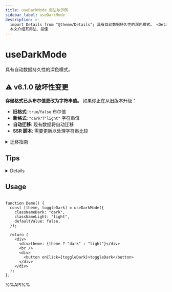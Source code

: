```yaml
---
title: useDarkMode 用法与示例
sidebar_label: useDarkMode
description: >-
  import Details from "@theme/Details"; 具有自动数据持久性的深色模式。 <Details summary="点击展开"> 对于服务端渲染的应用程序而言，由于无法在服务端获取到用户的颜色偏好。所以第一次渲染的时候可能会出现闪烁。想要避免此问题，你可以参考一下步骤。
  本文介绍其用法、最佳
---
```


# useDarkMode

具有自动数据持久性的深色模式。

## ⚠️ v6.1.0 破坏性变更

**存储格式已从布尔值更改为字符串值。** 如果你正在从旧版本升级：

- **旧格式**: `true`/`false` 布尔值
- **新格式**: `"dark"`/`"light"` 字符串值  
- **自动迁移**: 现有数据将自动迁移
- **SSR 脚本**: 需要更新以处理字符串比较

<details>
<summary>迁移指南</summary>

如果你有自定义的 SSR 脚本，请按照下面示例中的方式进行更新。库会自动处理数据迁移，但你的自定义脚本需要在过渡期间处理新旧两种格式。

</details>

## Tips

<Details summary="点击展开">
对于服务端渲染的应用程序而言，由于无法在服务端获取到用户的颜色偏好。所以第一次渲染的时候可能会出现闪烁。想要避免此问题，你可以参考一下步骤。

1. 在你的内容渲染前增加一个脚本。

```tsx
<script
  dangerouslySetInnerHTML={{
    // 增加一个自执行的函数
    __html: `
          (function () {
            function setDark(dark) {
              dark &&  document.documentElement.classList.add('dark');
            }
            let store = localStorage.getItem('reactuses-color-scheme');
            let dark;
            if(store === null){
              const darkQuery = window.matchMedia('(prefers-color-scheme: dark)');
              dark = darkQuery.matches;
            }else {
              // 处理向后兼容性：将旧的布尔值转换为字符串
              if (store === 'true' || store === 'false') {
                const boolValue = store === 'true';
                const stringValue = boolValue ? 'dark' : 'light';
                localStorage.setItem('reactuses-color-scheme', JSON.stringify(stringValue));
                dark = boolValue;
              } else {
                // 解析字符串值 ('dark' 或 'light')
                try {
                  const parsed = JSON.parse(store);
                  dark = parsed === 'dark';
                } catch {
                  // 解析失败时的回退方案
                  dark = false;
                }
              }
            }
            setDark(dark)
          })();
      `,
  }}
></script>
```

2. 为了方便统一管理主题颜色，我们推荐使用 `context` 来存储它们。

```tsx
import { useDarkMode } from "@reactuses/core";
import React, { createContext, useContext } from "react";

type ThemeContext = { theme: boolean; toggleTheme: () => void };

const ThemeContext = createContext<ThemeContext | undefined>(undefined);

export function ThemeProvider({ children }: { children: React.ReactNode }) {
  const [dark, toggle] = useDarkMode({
    classNameDark: "dark",
    classNameLight: "light",
    defaultValue: false,
  });

  return (
    <ThemeContext.Provider value={{ theme: !!dark, toggleTheme: toggle }}>
      {children}
    </ThemeContext.Provider>
  );
}

export function useTheme() {
  const context = useContext(ThemeContext);
  if (context === undefined) {
    throw new Error("useTheme must be used within a ThemeProvider");
  }
  return context;
}
```

</Details>

## Usage

```tsx live

function Demo() {
  const [theme, toggleDark] = useDarkMode({
    classNameDark: "dark",
    classNameLight: "light",
    defaultValue: false,
  });

  return (
    <div>
      <div>theme: {theme ? "dark" : "light"}</div>
      <br />
      <div>
        <button onClick={toggleDark}>toggleDark</button>
      </div>
    </div>
  );
};

```

%%API%%